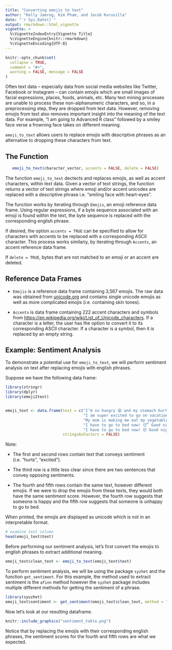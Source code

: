 ```yaml
---
title: "Converting emojis to text"
author: "Kelly Jamrog, Kim Pham, and Jacob Kuruvilla"
date: "`r Sys.Date()`"
output: rmarkdown::html_vignette
vignette: >
  %\VignetteIndexEntry{Vignette Title}
  %\VignetteEngine{knitr::rmarkdown}
  %\VignetteEncoding{UTF-8}
---
```



```r
knitr::opts_chunk$set(
  collapse = TRUE,
  comment = "#>",
  warning = FALSE, message = FALSE
)
```



Often text data -- especially data from social media websites like Twitter, Facebook or Instagram -- can contain emojis which are small images of facial expressions, places, foods, animals, etc.  Many text mining processes are unable to process these non-alphanumeric characters, and so, in a preprocessing step, they are dropped from text data.  However, removing emojis from text also removes important insight into the meaning of the text data.  For example, "I am going to Advanced R class" followed by a smiley face verse a frowning face takes on different meaning. 

`emoji_to_text` allows users to replace emojis with descriptive phrases as an alternative to dropping these characters from text.

## The Function

```r
   emoji_to_text(character_vector, accents = FALSE, delete = FALSE)

```


The function `emoji_to_text` dectects and replaces emojis, as well as accent characters, within text data.  Given a vector of text strings, the function returns a vector of text strings where emoji and/or accent unicodes are replaced with a descriptive phrase i.e. "smiling face with heart-eyes".

The function works by iterating through `Emojis`, an emoji reference data frame.  Using regular expressions, if a byte sequence associated with an emoji is found within the text, the byte sequence is replaced with the corresponding english phrase.

If desired, the option `accents = TRUE` can be specified to allow for characters with accents to be replaced with a corresponding ASCII character. This process works similariy, by iterating through `Accents`, an accent reference data frame.

If `delete = TRUE`, bytes that are not matched to an emoji or an accent are deleted.

## Reference Data Frames

* `Emojis` is a reference data frame containing 3,567 emojis.  The raw data was obtained from [unicode.org](https://unicode.org/emoji/charts/full-emoji-list.html) and contains single unicode emojis as well as more complicated emojis (i.e. containing skin tones). 

* `Accents` is data frame containing 222 accent characters and symbols from [https://en.wikipedia.org/wiki/List_of_Unicode_characters](https://en.wikipedia.org/wiki/List_of_Unicode_characters). If a character is a letter, the user has the option to convert it to its corresponding ASCII character. If a character is a symbol, then it is replaced by an empty string.

## Example: Sentiment Analysis

To demonstrate a potential use for `emoji_to_text`, we will perform sentiment analysis on text after replacing emojis with english phrases.

Suppose we have the following data frame:

```r
library(stringr)
library(dplyr)
library(emoji2text)


emoji_text <- data.frame(text = c("I’m so hungry 😩 and my stomach hurts!",
                                  "I am super excited to go on vacation with my family 🌸🌊🏄🏽",
                                  "My mom is making me eat my vegetables. 🥦🤢😡😭 I wish I could eat ice cream all day! 🍦",
                                  "I have to go to bed now! 😴 Good night!😘😍💕",
                                  "I have to go to bed now! 😔 Good night!😠😠😠"),
                         stringsAsFactors = FALSE)
```

Note: 

* The first and second rows contain text that conveys sentiment (i.e. "hurts", "excited"). 

* The third row is a little less clear since there are two sentences that convey opposing sentiments. 

* The fourth and fifth rows contain the same text, however different emojis.  If we were to drop the emojis from these texts, they would both have the same sentiment score.  However, the fourth row suggests that someone is happy and the fifth row suggests that someone is unhappy to go to bed.

When printed, the emojis are displayed as unicode which is not in an interpretable format.  


```r
# examine text column
head(emoji_text$text)
```


Before performing our sentiment analysis, let's first convert the emojis to english phrases to extract additional meaning.

```r
emoji_text$clean_text <- emoji_to_text(emoji_text$text)
```


To perform sentiment analysis, we will be using the package `syzhet` and the function `get_sentiment`.  For this example, the method used to extract sentiment is the `afinn` method however the `syzhet` package includes multiple different methods for getting the sentiment of a phrase.

```r
library(syuzhet)
emoji_text$sentiment <- get_sentiment(emoji_text$clean_text, method = "afinn")
```

Now let's look at our resulting dataframe.
```r
knitr::include_graphics("sentiment_table.png")
```


Notice that by replacing the emojis with their corresponding english phrases, the sentiment scores for the fourth and fifth rows are what we expected.
